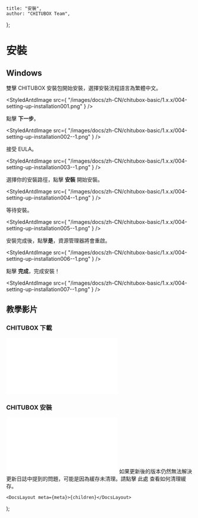 
	title: "安裝",
	author: "CHITUBOX Team",
};

# 安裝

## Windows

雙擊 CHITUBOX 安裝包開始安裝，選擇安裝流程語言為繁體中文。

<StyledAntdImage
	src={
		"/images/docs/zh-CN/chitubox-basic/1.x.x/004-setting-up-installation001.png"
	}
/>

點擊 **下一步**。

<StyledAntdImage
	src={
		"/images/docs/zh-CN/chitubox-basic/1.x.x/004-setting-up-installation002--1.png"
	}
/>

接受 EULA。

<StyledAntdImage
	src={
		"/images/docs/zh-CN/chitubox-basic/1.x.x/004-setting-up-installation003--1.png"
	}
/>

選擇你的安裝路徑，點擊 **安裝** 開始安裝。

<StyledAntdImage
	src={
		"/images/docs/zh-CN/chitubox-basic/1.x.x/004-setting-up-installation004--1.png"
	}
/>

等待安裝。

<StyledAntdImage
	src={
		"/images/docs/zh-CN/chitubox-basic/1.x.x/004-setting-up-installation005--1.png"
	}
/>

安裝完成後，點擊**是**，資源管理器將會重啟。

<StyledAntdImage
	src={
		"/images/docs/zh-CN/chitubox-basic/1.x.x/004-setting-up-installation006--1.png"
	}
/>

點擊 **完成**，完成安裝！

<StyledAntdImage
	src={
		"/images/docs/zh-CN/chitubox-basic/1.x.x/004-setting-up-installation007--1.png"
	}
/>

## 教學影片

### CHITUBOX 下載

<BilibiliVideoContainer>
	<iframe
		src="//player.bilibili.com/player.html?aid=929467103&bvid=BV1EK4y1D74S&cid=305781547&page=1"
		scrolling="no"
		border="0"
		frameborder="no"
		framespacing="0"
		allowfullscreen="true"
	></iframe>
</BilibiliVideoContainer>

### CHITUBOX 安裝

<BilibiliVideoContainer>
	<iframe
		src="//player.bilibili.com/player.html?aid=246902297&bvid=BV1vv411Y7yb&cid=306320802&page=1"
		scrolling="no"
		border="0"
		frameborder="no"
		framespacing="0"
		allowfullscreen="true"
	></iframe>
</BilibiliVideoContainer>

<Admonition type="note" title="注意">
	如果更新後的版本仍然無法解決更新日誌中提到的問題，可能是因為緩存未清理。請點擊
	<NextLink href="/zh-CN/docs/faq/latest/chitubox-basic-faq#清除缓存">此處</NextLink>
	查看如何清理緩存。
</Admonition>

	<DocsLayout meta={meta}>{children}</DocsLayout>
);
